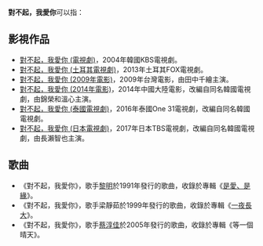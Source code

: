 '''對不起，我愛你'''可以指：

==影視作品==
*[[對不起，我愛你_(電視劇)|對不起，我愛你 (電視劇)]]，2004年韓國KBS電視劇。
*[[對不起，我愛你_(土耳其電視劇)|對不起，我愛你 (土耳其電視劇)]]，2013年土耳其FOX電視劇。
*[[對不起，我愛你_(2009年電影)|對不起，我愛你 (2009年電影)]]，2009年台灣電影，由田中千繪主演。
*[[對不起，我愛你_(2014年電影)|對不起，我愛你 (2014年電影)]]，2014年中國大陸電影，改編自同名韓國電視劇，由錦榮和溫心主演。
*[[對不起，我愛你_(泰國電視劇)|對不起，我愛你 (泰國電視劇)]]，2016年泰國One 31電視劇，改編自同名韓國電視劇。
*[[對不起，我愛你_(日本電視劇)|對不起，我愛你 (日本電視劇)]]，2017年日本TBS電視劇，改編自同名韓國電視劇，由長瀨智也主演。

==歌曲==
*《對不起，我愛你》，歌手[[黎明|黎明]]於1991年發行的歌曲，收錄於專輯《[[是愛、是緣|是愛、是緣]]》。
*《對不起，我愛你》，歌手梁靜茹於1999年發行的歌曲，收錄於專輯《[[一夜長大|一夜長大]]》。
*《對不起，我愛你》，歌手[[蔡淳佳|蔡淳佳]]於2005年發行的歌曲，收錄於專輯《等一個晴天》。
{{disambig|Cat=六字作品消歧义}}